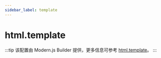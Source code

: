 ```yaml
---
sidebar_label: template
---
```


# html.template

:::tip
该配置由 Modern.js Builder 提供，更多信息可参考 [html.template](https://modernjs.dev/builder/api/config-html.html#htmltemplate)。
:::


<Main />
